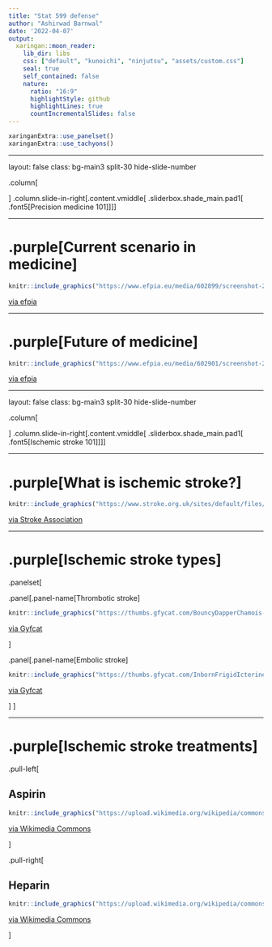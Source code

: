 ```yaml
---
title: "Stat 599 defense"
author: "Ashirwad Barnwal"
date: '2022-04-07'
output: 
  xaringan::moon_reader:
    lib_dir: libs
    css: ["default", "kunoichi", "ninjutsu", "assets/custom.css"]
    seal: true
    self_contained: false
    nature:
      ratio: "16:9"
      highlightStyle: github
      highlightLines: true
      countIncrementalSlides: false
---
```


```r
xaringanExtra::use_panelset()
xaringanExtra::use_tachyons()
```

---

layout: false
class: bg-main3 split-30 hide-slide-number

.column[

]
.column.slide-in-right[.content.vmiddle[
.sliderbox.shade_main.pad1[
.font5[Precision medicine 101]
]
]]

---

# .purple[Current scenario in medicine]

```r
knitr::include_graphics("https://www.efpia.eu/media/602899/screenshot-2021-08-03-at-170409.png")
```

[via efpia](https://www.efpia.eu/about-medicines/development-of-medicines/precision-medicine/)

---

# .purple[Future of medicine]

```r
knitr::include_graphics("https://www.efpia.eu/media/602901/screenshot-2021-08-03-at-170328.png")
```

[via efpia](https://www.efpia.eu/about-medicines/development-of-medicines/precision-medicine/)

---

layout: false
class: bg-main3 split-30 hide-slide-number

.column[

]
.column.slide-in-right[.content.vmiddle[
.sliderbox.shade_main.pad1[
.font5[Ischemic stroke 101]
]
]]

---

# .purple[What is ischemic stroke?]

```r
knitr::include_graphics("https://www.stroke.org.uk/sites/default/files/publications/ischaemic_stroke_graphic_by_the_stroke_association_full_width_content_image.png")
```

[via Stroke Association](https://www.stroke.org.uk/what-is-stroke/types-of-stroke/ischaemic-stroke#:~:text=Around%2085%25%20of%20strokes%20are,vessels%20deep%20inside%20the%20brain.)

---

# .purple[Ischemic stroke types]

.panelset[

.panel[.panel-name[Thrombotic stroke]

```r
knitr::include_graphics("https://thumbs.gfycat.com/BouncyDapperChamois-size_restricted.gif")
```

[via Gyfcat](https://gfycat.com/bouncydapperchamois)

]

.panel[.panel-name[Embolic stroke]

```r
knitr::include_graphics("https://thumbs.gfycat.com/InbornFrigidIcterinewarbler-size_restricted.gif")
```

[via Gyfcat](https://gfycat.com/inbornfrigidicterinewarbler)

]
]

---

# .purple[Ischemic stroke treatments]

.pull-left[

## Aspirin

```r
knitr::include_graphics("https://upload.wikimedia.org/wikipedia/commons/2/28/Aspirin1.jpg")
```

[via Wikimedia Commons](https://commons.wikimedia.org/wiki/File:Aspirin1.jpg)

]

.pull-right[

## Heparin

```r
knitr::include_graphics("https://upload.wikimedia.org/wikipedia/commons/d/d0/Heparin_Sodium_sample.jpg")
```

[via Wikimedia Commons](https://commons.wikimedia.org/wiki/File:Heparin_Sodium_sample.jpg)

]

